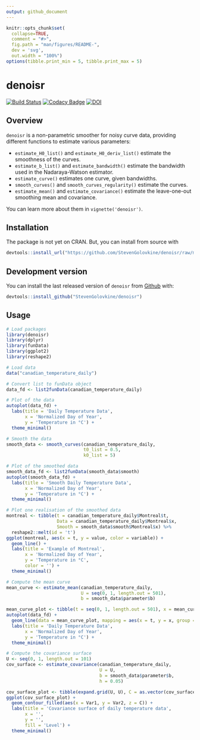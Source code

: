 ```yaml
---
output: github_document
---
```


<!-- README.md is generated from README.Rmd/ Please edit that file -->

```r
knitr::opts_chunk$set(
  collapse=TRUE,
  comment = "#>",
  fig.path = "man/figures/README-",
  dev = 'svg',
  out.width = "100%")
options(tibble.print_min = 5, tibble.print_max = 5)
```

# denoisr

<!-- badges: start -->
[![Build Status](https://travis-ci.org/StevenGolovkine/denoisr.svg?branch=master)](https://travis-ci.org/StevenGolovkine/denoisr)
[![Codacy Badge](https://api.codacy.com/project/badge/Grade/d5b2b6c6083c4d269ace4a8a1b8103b3)](https://www.codacy.com/manual/StevenGolovkine/denoisr?utm_source=github.com&amp;utm_medium=referral&amp;utm_content=StevenGolovkine/denoisr&amp;utm_campaign=Badge_Grade)
[![DOI](https://zenodo.org/badge/215247523.svg)](https://zenodo.org/badge/latestdoi/215247523)


<!-- badges: end -->

## Overview

`denoisr` is a non-parametric smoother for noisy curve data, providing different
functions to estimate various parameters:

* `estimate_H0_list()` and `estimate_H0_deriv_list()` estimate the smoothness of
the curves.
* `estimate_b_list()` and `estimate_bandwidth()` estimate the bandwidth used in
the Nadaraya-Watson estimator.
* `estimate_curve()` estimates one curve, given bandwidths.
* `smooth_curves()` and `smooth_curves_regularity()` estimate the curves.
* `estimate_mean()` and `estimate_covariance()` estimate the leave-one-out
smoothing mean and covariance.

You can learn more about them in `vignette('denoisr')`.

## Installation

The package is not yet on CRAN. But, you can install from source with

```r
devtools::install_url("https://github.com/StevenGolovkine/denoisr/raw/master/denoisr_1.0.3.tar.gz")
```

## Development version

You can install the last released version of `denoisr` from [Github](https://github.com/StevenGolovkine/denoisr) with:

```r
devtools::install_github("StevenGolovkine/denoisr")
```

## Usage

```r
# Load packages
library(denoisr)
library(dplyr)
library(funData)
library(ggplot2)
library(reshape2)
```

```r
# Load data
data("canadian_temperature_daily")
```

```r
# Convert list to funData object
data_fd <- list2funData(canadian_temperature_daily)
```

```r
# Plot of the data
autoplot(data_fd) + 
  labs(title = 'Daily Temperature Data',
       x = 'Normalized Day of Year',
       y = 'Temperature in °C') +
  theme_minimal()
```

```r
# Smooth the data
smooth_data <- smooth_curves(canadian_temperature_daily, 
                             t0_list = 0.5, 
                             k0_list = 5)
```

```r
# Plot of the smoothed data
smooth_data_fd <- list2funData(smooth_data$smooth)
autoplot(smooth_data_fd) +
  labs(title = 'Smooth Daily Temperature Data',
       x = 'Normalized Day of Year',
       y = 'Temperature in °C') +
  theme_minimal()
```

```r
# Plot one realisation of the smoothed data
montreal <- tibble(t = canadian_temperature_daily$Montreal$t,
                   Data = canadian_temperature_daily$Montreal$x,
                   Smooth = smooth_data$smooth$Montreal$x) %>% 
  reshape2::melt(id = 't')
ggplot(montreal, aes(x = t, y = value, color = variable)) +
  geom_line() +
  labs(title = 'Example of Montreal',
       x = 'Normalized Day of Year',
       y = 'Temperature in °C',
       color = '') +
  theme_minimal()

```

```r
# Compute the mean curve
mean_curve <- estimate_mean(canadian_temperature_daily,
                            U = seq(0, 1, length.out = 501),
                            b = smooth_data$parameter$b)
```

```r
mean_curve_plot <- tibble(t = seq(0, 1, length.out = 501), x = mean_curve)
autoplot(data_fd) +
  geom_line(data = mean_curve_plot, mapping = aes(x = t, y = x, group = NULL), col = 'red', size = 2) +
  labs(title = 'Daily Temperature Data',
       x = 'Normalized Day of Year',
       y = 'Temperature in °C') +
  theme_minimal()
```

```r
# Compute the covariance surface
U <- seq(0, 1, length.out = 101)
cov_surface <- estimate_covariance(canadian_temperature_daily,
                                   U = U,
                                   b = smooth_data$parameter$b,
                                   h = 0.05)
```

```r
cov_surface_plot <- tibble(expand.grid(U, U), C = as.vector(cov_surface))
ggplot(cov_surface_plot) + 
  geom_contour_filled(aes(x = Var1, y = Var2, z = C)) + 
  labs(title = 'Covariance surface of daily temperature data',
       x = '',
       y = '',
       fill = 'Level') +
  theme_minimal()
```